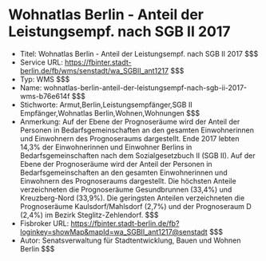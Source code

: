 # Wohnatlas Berlin - Anteil der Leistungsempf. nach SGB II 2017
- Titel: Wohnatlas Berlin - Anteil der Leistungsempf. nach SGB II 2017 $$$
- Service URL: https://fbinter.stadt-berlin.de/fb/wms/senstadt/wa_SGBII_ant1217 $$$
- Typ: WMS $$$
- Name: wohnatlas-berlin-anteil-der-leistungsempf-nach-sgb-ii-2017-wms-b76e614f $$$
- Stichworte: Armut,Berlin,Leistungsempfänger,SGB II Empfänger,Wohnatlas Berlin,Wohnen,Wohnungen $$$
- Anmerkung: Auf der Ebene der Prognoseräume wird der Anteil der Personen in Bedarfsgemeinschaften an den gesamten Einwohnerinnen und Einwohnern des Prognoseraums dargestellt.
Ende 2017 lebten 14,3% der Einwohnerinnen und Einwohner Berlins in Bedarfsgemeinschaften nach dem Sozialgesetzbuch II (SGB II). Auf der Ebene der Prognoseräume wird der Anteil der Personen in Bedarfsgemeinschaften an den gesamten Einwohnerinnen und Einwohnern des Prognoseraums dargestellt. 
Die höchsten Anteile verzeichneten die Prognoseräume Gesundbrunnen (33,4%) und Kreuzberg-Nord (33,9%). Die geringsten Anteilen verzeichneten die Prognoseräume Kaulsdorf/Mahlsdorf (2,7%) und der Prognoseraum D (2,4%) im Bezirk Steglitz-Zehlendorf. $$$
- Fisbroker URL: https://fbinter.stadt-berlin.de/fb?loginkey=showMap&mapId=wa_SGBII_ant1217@senstadt $$$
- Autor: Senatsverwaltung für Stadtentwicklung, Bauen und Wohnen Berlin $$$
